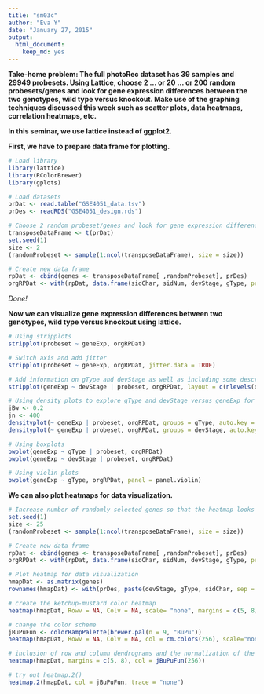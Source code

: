 ```yaml
---
title: "sm03c"
author: "Eva Y"
date: "January 27, 2015"
output:
  html_document:
    keep_md: yes
---
```


**Take-home problem: The full photoRec dataset has 39 samples and 29949 probesets. Using Lattice, choose 2 … or 20 … or 200 random probesets/genes and look for gene expression differences between the two genotypes, wild type versus knockout. Make use of the graphing techniques discussed this week such as scatter plots, data heatmaps, correlation heatmaps, etc.**

**In this seminar, we use lattice instead of ggplot2.**

**First, we have to prepare data frame for plotting.**

```r
# Load library 
library(lattice)
library(RColorBrewer)
library(gplots)

# Load datasets
prDat <- read.table("GSE4051_data.tsv")
prDes <- readRDS("GSE4051_design.rds")

# Choose 2 random probeset/genes and look for gene expression differences between the two genotypes, wild type versus knockout.
transposeDataFrame <- t(prDat)
set.seed(1)
size <- 2
(randomProbeset <- sample(1:ncol(transposeDataFrame), size = size))

# Create new data frame
rpDat <- cbind(genes <- transposeDataFrame[ ,randomProbeset], prDes)
orgRPDat <- with(rpDat, data.frame(sidChar, sidNum, devStage, gType, probeset = factor(rep(c(colnames(rpDat[1:size])), each = nrow(rpDat))), geneExp = c(genes)))
```

*Done!*

**Now we can visualize gene expression differences between two genotypes, wild type versus knockout using lattice.**

```r
# Using stripplots
stripplot(probeset ~ geneExp, orgRPDat)

# Switch axis and add jitter
stripplot(probeset ~ geneExp, orgRPDat, jitter.data = TRUE)

# Add information on gType and devStage as well as including some descriptive statistics. 
stripplot(geneExp ~ devStage | probeset, orgRPDat, layout = c(nlevels(orgRPDat$probeset), 1), groups = gType, auto.key = TRUE, grid = TRUE, type = c('p', 'a'))

# Using density plots to explore gType and devStage versus geneExp for the randomly selected genes.
jBw <- 0.2
jn <- 400
densityplot(~ geneExp | probeset, orgRPDat, groups = gType, auto.key = TRUE, bw = jBw, n = jn, main = paste("bw =", jBw, ", n =", jn))
densityplot(~ geneExp | probeset, orgRPDat, groups = devStage, auto.key = TRUE, bw = jBw, n = jn, main = paste("bw =", jBw, ", n =", jn))

# Using boxplots
bwplot(geneExp ~ gType | probeset, orgRPDat)
bwplot(geneExp ~ devStage | probeset, orgRPDat)

# Using violin plots
bwplot(geneExp ~ gType, orgRPDat, panel = panel.violin)
```

**We can also plot heatmaps for data visualization.**

```r
# Increase number of randomly selected genes so that the heatmap looks better.
set.seed(1)
size <- 25
(randomProbeset <- sample(1:ncol(transposeDataFrame), size = size))

# Create new data frame
rpDat <- cbind(genes <- transposeDataFrame[ ,randomProbeset], prDes)
orgRPDat <- with(rpDat, data.frame(sidChar, sidNum, devStage, gType, probeset = factor(rep(c(colnames(rpDat[1:size])), each = nrow(rpDat))), geneExp = c(genes)))

# Plot heatmap for data visualization
hmapDat <- as.matrix(genes)
rownames(hmapDat) <- with(prDes, paste(devStage, gType, sidChar, sep = "_"))

# create the ketchup-mustard color heatmap
heatmap(hmapDat, Rowv = NA, Colv = NA, scale= "none", margins = c(5, 8))

# change the color scheme
jBuPuFun <- colorRampPalette(brewer.pal(n = 9, "BuPu"))
heatmap(hmapDat, Rowv = NA, Colv = NA, col = cm.colors(256), scale="none", margins = c(5, 8))

# inclusion of row and column dendrograms and the normalization of the data
heatmap(hmapDat, margins = c(5, 8), col = jBuPuFun(256))

# try out heatmap.2()
heatmap.2(hmapDat, col = jBuPuFun, trace = "none")
```
